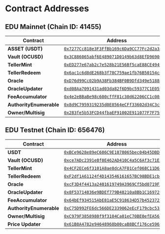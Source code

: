 # Contract Addresses

## EDU Mainnet (Chain ID: 41455)

| Contract                | Address                                                                                                                            |
| ----------------------- | ---------------------------------------------------------------------------------------------------------------------------------- |
| **ASSET (USDT)**        | [`0x7277Cc818e3F3FfBb169c6Da9CC77Fc2d2a34895`](https://educhain.blockscout.com/address/0x7277Cc818e3F3FfBb169c6Da9CC77Fc2d2a34895) |
| **Vault (OCUSD)**       | [`0x3C886065abf6E489071D0149b63d8EfD96906a7c`](https://educhain.blockscout.com/address/0x3C886065abf6E489071D0149b63d8EfD96906a7c) |
| **TellerMint**          | [`0xED277e67ab2c7e528b21E56Bf5caE88CE494231a`](https://educhain.blockscout.com/address/0xED277e67ab2c7e528b21E56Bf5caE88CE494231a) |
| **TellerRedeem**        | [`0x6ac1c6d8dE268b3f78C759ae1fb76B50154c6e29`](https://educhain.blockscout.com/address/0x6ac1c6d8dE268b3f78C759ae1fb76B50154c6e29) |
| **Oracle**              | [`0xD76d99Cc02b9A38Fb384BF0B9Dfd349e51884640`](https://educhain.blockscout.com/address/0xD76d99Cc02b9A38Fb384BF0B9Dfd349e51884640) |
| **OracleUpdater**       | [`0xd08Aa7091431ad03da82f6D9bc59377C1E05BD5F`](https://educhain.blockscout.com/address/0xd08Aa7091431ad03da82f6D9bc59377C1E05BD5F) |
| **FeeAccumulator**      | [`0x4e2eBBaBe98c600cffF81c30d62206CC1c005719`](https://educhain.blockscout.com/address/0x4e2eBBaBe98c600cffF81c30d62206CC1c005719) |
| **AuthorityEnumerable** | [`0x8d9C7959319235d0E8564eCFf33602d34C3c0126`](https://educhain.blockscout.com/address/0x8d9C7959319235d0E8564eCFf33602d34C3c0126) |
| **Owner/Multisig**      | [`0x283fe5b53FCD44fbaEF91002E911077F7F756A47`](https://educhain.blockscout.com/address/0x283fe5b53FCD44fbaEF91002E911077F7F756A47) |

## EDU Testnet (Chain ID: 656476)

| Contract                | Address                                                                                                                                     |
| ----------------------- | ------------------------------------------------------------------------------------------------------------------------------------------- |
| **USDT**                | [`0xBCe9628e89eC686C9E1878065bec04b45DBD0B40`](https://edu-chain-testnet.blockscout.com/address/0xBCe9628e89eC686C9E1878065bec04b45DBD0B40) |
| **Vault (OCUSD)**       | [`0xce7ADc2391e8f0E462AD410C4a5C6Af3c71EFe2b`](https://edu-chain-testnet.blockscout.com/address/0xce7ADc2391e8f0E462AD410C4a5C6Af3c71EFe2b) |
| **TellerMint**          | [`0x4CF2ECe6f3101A8ae8dcA7F01Cef068C11D633B2`](https://edu-chain-testnet.blockscout.com/address/0x4CF2ECe6f3101A8ae8dcA7F01Cef068C11D633B2) |
| **TellerRedeem**        | [`0xF2df1A61124f4D143546161657BC98BDE1cbe718`](https://edu-chain-testnet.blockscout.com/address/0xF2df1A61124f4D143546161657BC98BDE1cbe718) |
| **Oracle**              | [`0xcF3D4f4413a2401619749A3969Cf5bd0719F57b0`](https://edu-chain-testnet.blockscout.com/address/0xcF3D4f4413a2401619749A3969Cf5bd0719F57b0) |
| **OracleUpdater**       | [`0x8F53714836e9BDEf779B48210a8Bb1C16972C315`](https://edu-chain-testnet.blockscout.com/address/0x8F53714836e9BDEf779B48210a8Bb1C16972C315) |
| **FeeAccumulator**      | [`0x64bEf934515AbE81aE5C918634D57b45237219fF`](https://edu-chain-testnet.blockscout.com/address/0x64bEf934515AbE81aE5C918634D57b45237219fF) |
| **AuthorityEnumerable** | [`0xC75D992FE6dc566DE2339062eEcF179cbc538cA3`](https://edu-chain-testnet.blockscout.com/address/0xC75D992FE6dc566DE2339062eEcF179cbc538cA3) |
| **Owner/Multisig**      | [`0xC979F3858980f9f3104Ca01eC70BE0efEA561155`](https://edu-chain-testnet.blockscout.com/address/0xC979F3858980f9f3104Ca01eC70BE0efEA561155) |
| **Price Updater**       | [`0x61B8A4782e94648968b00caB8BCf176ce5968427`](https://edu-chain-testnet.blockscout.com/address/0x61B8A4782e94648968b00caB8BCf176ce5968427) |
